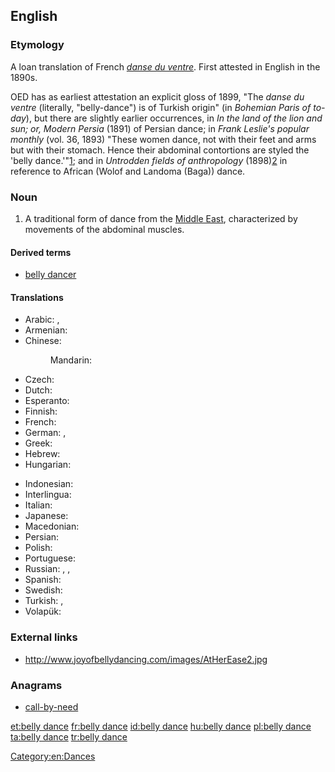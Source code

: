 {{wikipedia|belly dance}}
==English==

===Etymology===
A loan translation of French ''[[danse du ventre]]''. First attested in English in the 1890s.

OED has as earliest attestation an explicit gloss of 1899,  "The ''danse du ventre'' (literally, "belly-dance") is of Turkish origin" (in ''Bohemian Paris of to-day''), but there are slightly earlier occurrences, in ''In the land of the lion and sun; or, Modern Persia'' (1891) of Persian dance; in
''Frank Leslie's popular monthly'' (vol. 36, 1893) "These women dance, not with their feet and arms but with their stomach. Hence their abdominal contortions are styled the 'belly dance.'"[http://books.google.com/books?id=CL3QAAAAMAAJ&q=%22belly-dance%22&dq=%22belly-dance%22&hl=en&ei=l4tGTdPIO4Wq8QPlluGuCQ&sa=X&oi=book_result&ct=result&resnum=5&ved=0CFAQ6AEwBA];
and in  ''Untrodden fields of anthropology'' (1898)[http://books.google.com/books?id=-FgFAQAAIAAJ&q=%22belly-dance%22&dq=%22belly-dance%22&hl=en&ei=sopGTY73N4qV8QPK_sSmCQ&sa=X&oi=book_result&ct=result&resnum=4&ved=0CE0Q6AEwAw] in reference to African (Wolof and Landoma (Baga)) dance.

===Noun===
{{en-noun|head=[[belly]] [[dance]]}}

# A traditional form of dance from the [[Middle East]], characterized by movements of the abdominal muscles.

====Derived terms====
* [[belly dancer]]

====Translations====
{{trans-top|form of dance}}
* Arabic: {{t|ar|رقص شرقي|m|tr=raqṣ šarkiyy}} {{qualifier|oriental dance}}, {{t|ar|رقص بلدي|m|tr=raqṣ baladiyy}}  {{qualifier|national dance}}
* Armenian: {{t|hy|պորտապար|tr=portapar}}
* Chinese:
*: Mandarin: {{t+|cmn|肚皮舞|tr=dùpí wǔ|sc=Hani}}
* Czech: {{t|cs|břišní tanec|m}}
* Dutch: {{t+|nl|buikdans}}
* Esperanto: {{t|eo|danco de ventro}}
* Finnish: {{t|fi|vatsatanssi}}
* French: {{t+|fr|danse du ventre|f}}
* German: {{t|de|Bauchtanz|m}}, {{t|de|orientalischer Tanz|m}}
* Greek: {{t|el|χορός οριεντάλ|m|tr=chorós orientál}}
* Hebrew: {{t|he|מחול מזרחי}}
* Hungarian: {{t+|hu|hastánc}}
{{trans-mid}}
* Indonesian: {{t|id|tari perut}}
* Interlingua: {{t|ia|dansa de ventre}}
* Italian: {{t|it|danza del ventre|f}}
* Japanese: {{t|ja|ベリーダンス|tr=berīdansu}}
* Macedonian: {{t|mk|стомачен танц|m|tr=stómačen tanc}}
* Persian: {{t|fa|رقص عربی|tr=raqs 'arabi}} {{qualifier|Arabic dance}}
* Polish: {{t+|pl|taniec brzucha|m}}
* Portuguese: {{t+|pt|dança do ventre|f}}
* Russian: {{t+|ru|танец живота|m|tr=tánec životá}}, {{t|ru|беллидэнс|m|tr=bɛllidéns}}, {{t+|ru|беллиданс|m|tr=bɛllidáns|sc=Cyrl}}
* Spanish: {{t|es|danza del vientre|f}}
* Swedish: {{t|sv|magdans|c}}
* Turkish: {{t+|tr|göbek dansı}}, {{t+|tr|oryantal}}
* Volapük: {{t|vo|bälidadanüd}}
{{trans-bottom}}

===External links===
* http://www.joyofbellydancing.com/images/AtHerEase2.jpg

===Anagrams===
* [[call-by-need#English|call-by-need]]

[[Category:en:Dances]]

[[et:belly dance]]
[[fr:belly dance]]
[[id:belly dance]]
[[hu:belly dance]]
[[pl:belly dance]]
[[ta:belly dance]]
[[tr:belly dance]]